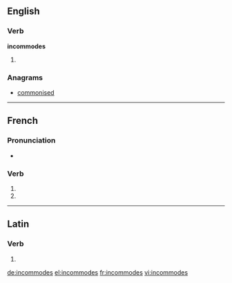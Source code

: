 {{also|incommodés}}
==English==

===Verb===
'''incommodes'''

# {{third-person singular of|incommode}}

===Anagrams===
* [[commonised#English|commonised]]

----

==French==

===Pronunciation===
* {{homophones|incommode|incommodent}}

===Verb===
{{fr-verb-form}}

# {{conjugation of|incommoder||2|s|pres|ind|lang=fr}}
# {{conjugation of|incommoder||2|s|pres|sub|lang=fr}}

----

==Latin==

===Verb===
{{la-verb-form|incommodēs}}

# {{conjugation of|incommodo|incommodō|2|s|pres|act|sub|lang=la}}

[[de:incommodes]]
[[el:incommodes]]
[[fr:incommodes]]
[[vi:incommodes]]